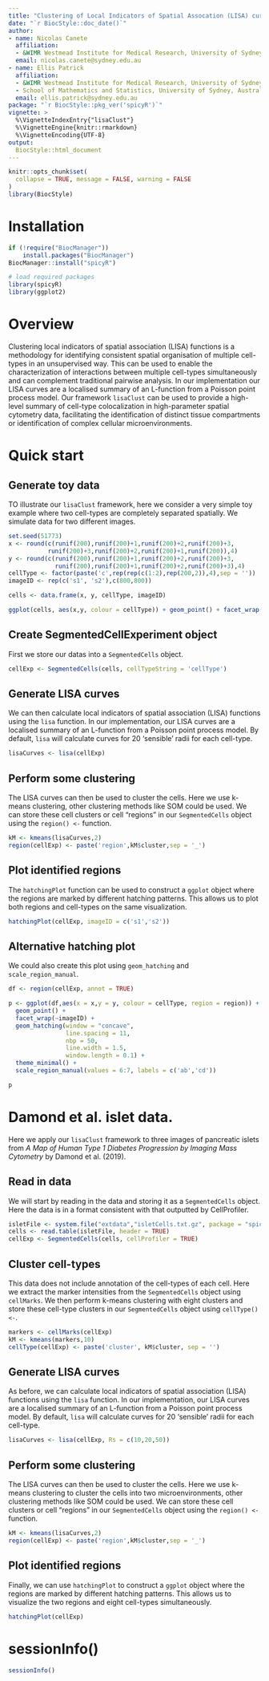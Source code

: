 ```yaml
---
title: "Clustering of Local Indicators of Spatial Assocation (LISA) curves"
date: "`r BiocStyle::doc_date()`"
author:
- name: Nicolas Canete
  affiliation:  
  - &WIMR Westmead Institute for Medical Research, University of Sydney, Australia
  email: nicolas.canete@sydney.edu.au
- name: Ellis Patrick
  affiliation:
  - &WIMR Westmead Institute for Medical Research, University of Sydney, Australia
  - School of Mathematics and Statistics, University of Sydney, Australia
  email: ellis.patrick@sydney.edu.au
package: "`r BiocStyle::pkg_ver('spicyR')`"
vignette: >
  %\VignetteIndexEntry{"lisaClust"}
  %\VignetteEngine{knitr::rmarkdown}
  %\VignetteEncoding{UTF-8}
output: 
  BiocStyle::html_document
---
```


```r
knitr::opts_chunk$set(
  collapse = TRUE, message = FALSE, warning = FALSE
)
library(BiocStyle)
```

# Installation

```r
if (!require("BiocManager"))
    install.packages("BiocManager")
BiocManager::install("spicyR")
```


```r
# load required packages
library(spicyR)
library(ggplot2)

```
 
 

# Overview
 Clustering local indicators of spatial association (LISA) functions is a 
 methodology for identifying consistent spatial organisation of multiple 
 cell-types in an unsupervised way. This can be used to enable the 
 characterization of interactions between multiple cell-types simultaneously and 
 can complement traditional pairwise analysis. In our implementation our LISA 
 curves are a localised summary of an L-function from a Poisson point process 
 model.  Our framework `lisaClust` can be used to provide a high-level summary 
 of cell-type colocalization in high-parameter spatial cytometry data, 
 facilitating the identification of distinct tissue compartments or 
 identification of complex cellular microenvironments.



# Quick start

## Generate toy data

TO illustrate our `lisaClust` framework, here we consider a very simple toy 
example where two cell-types are completely separated spatially. We simulate 
data for two different images.

```r
set.seed(51773)
x <- round(c(runif(200),runif(200)+1,runif(200)+2,runif(200)+3,
           runif(200)+3,runif(200)+2,runif(200)+1,runif(200)),4)
y <- round(c(runif(200),runif(200)+1,runif(200)+2,runif(200)+3,
             runif(200),runif(200)+1,runif(200)+2,runif(200)+3),4)
cellType <- factor(paste('c',rep(rep(c(1:2),rep(200,2)),4),sep = ''))
imageID <- rep(c('s1', 's2'),c(800,800))

cells <- data.frame(x, y, cellType, imageID)

ggplot(cells, aes(x,y, colour = cellType)) + geom_point() + facet_wrap(~imageID)


```

## Create SegmentedCellExperiment object

First we store our datas into a `SegmentedCells` object. 

```r

cellExp <- SegmentedCells(cells, cellTypeString = 'cellType')


```


## Generate LISA curves

We can then calculate local indicators of spatial association (LISA) functions 
using the `lisa` function. In our implementation, our LISA curves are a 
localised summary of an L-function from a Poisson point process model. By 
default, `lisa` will calculate curves for 20 'sensible' radii for each 
cell-type. 

```r

lisaCurves <- lisa(cellExp)

```

## Perform some clustering

The LISA curves can then be used to cluster the cells. Here we use k-means 
clustering, other clustering methods like SOM could be used. We can store these 
cell clusters or cell "regions" in our `SegmentedCells` object using the 
`region() <-` function.

```r

kM <- kmeans(lisaCurves,2)
region(cellExp) <- paste('region',kM$cluster,sep = '_')
```


## Plot identified regions

The `hatchingPlot` function can be used to construct a `ggplot` object where the 
regions are marked by different hatching patterns. This allows us to plot both 
regions and cell-types on the same visualization.


```r
hatchingPlot(cellExp, imageID = c('s1','s2'))
```




## Alternative hatching plot

We could also create this plot using `geom_hatching` and `scale_region_manual`.


```r

df <- region(cellExp, annot = TRUE)

p <- ggplot(df,aes(x = x,y = y, colour = cellType, region = region)) + 
  geom_point() + 
  facet_wrap(~imageID) +
  geom_hatching(window = "concave", 
                line.spacing = 11, 
                nbp = 50, 
                line.width = 1.5, 
                window.length = 0.1) +
  theme_minimal() + 
  scale_region_manual(values = 6:7, labels = c('ab','cd'))

p

```


# Damond et al. islet data.

Here we apply our `lisaClust` framework to three images of pancreatic islets 
from *A Map of Human Type 1 Diabetes Progression by Imaging Mass Cytometry* by 
Damond et al. (2019).

## Read in data

We will start by reading in the data and storing it as a `SegmentedCells` 
object. Here the data is in a format consistent with that outputted by 
CellProfiler.
```r
isletFile <- system.file("extdata","isletCells.txt.gz", package = "spicyR")
cells <- read.table(isletFile, header = TRUE)
cellExp <- SegmentedCells(cells, cellProfiler = TRUE)

```


## Cluster cell-types

This data does not include annotation of the cell-types of each cell. Here we 
extract the marker intensities from the `SegmentedCells` object using 
`cellMarks`. We then perform k-means clustering with eight clusters and store 
these cell-type clusters in our `SegmentedCells` object using `cellType() <-`.
```r
markers <- cellMarks(cellExp)
kM <- kmeans(markers,10)
cellType(cellExp) <- paste('cluster', kM$cluster, sep = '')
```

## Generate LISA curves

As before, we can calculate local indicators of spatial association (LISA) 
functions using the `lisa` function. In our implementation, our LISA curves are 
a localised summary of an L-function from a Poisson point process model. By 
default, `lisa` will calculate curves for 20 'sensible' radii for each 
cell-type. 

```r

lisaCurves <- lisa(cellExp, Rs = c(10,20,50))

```

## Perform some clustering

The LISA curves can then be used to cluster the cells. Here we use k-means 
clustering to cluster the cells into two microenvironments, other clustering 
methods like SOM could be used. We can store these cell clusters or cell 
"regions" in our `SegmentedCells` object using the `region() <-` function.

```r

kM <- kmeans(lisaCurves,2)
region(cellExp) <- paste('region',kM$cluster,sep = '_')

```



## Plot identified regions

Finally, we can use `hatchingPlot` to construct a `ggplot` object where the 
regions are marked by different hatching patterns. This allows us to visualize 
the two regions and eight cell-types simultaneously.

```r
hatchingPlot(cellExp)
```



# sessionInfo()

```r
sessionInfo()
```
